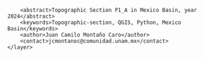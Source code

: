 <?xml version="1.0" encoding="UTF-8"?>
<qgis>
    <layer>
        <title>P1_A</title>
        <abstract>Topographic Section P1_A in Mexico Basin, year 2024</abstract>
        <keywords>Topographic-section, QGIS, Python, Mexico Basin</keywords>
        <author>Juan Camilo Montaño Caro</author>
        <contact>jcmontanoc@comunidad.unam.mx</contact>
    </layer>
</qgis>
